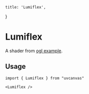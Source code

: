    title: 'Lumiflex',
}

# Lumiflex

A shader from [ogl example](https://oframe.github.io/ogl/examples/?src=triangle-screen-shader.html).

<ComponentWrapper>
  <Lumiflex />
</ComponentWrapper>

[//]: # (<LumiflexWithControl />)


## Usage


```tsx
import { Lumiflex } from "uvcanvas"
```

```tsx
<Lumiflex />
```
